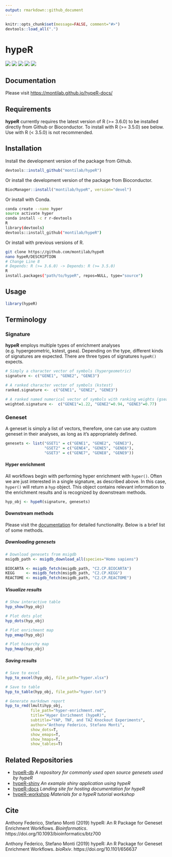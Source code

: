 ```yaml
---
output: rmarkdown::github_document
---
```


<!-- README.md is generated from README.Rmd. Please edit that file -->

```r
knitr::opts_chunk$set(message=FALSE, comment="#>")
devtools::load_all(".")
```

# hypeR

[![](https://img.shields.io/badge/bioconductor-3.9-3a6378.svg)](https://doi.org/doi:10.18129/B9.bioc.hypeR)
[![](https://img.shields.io/badge/platforms-linux%20%7C%20osx%20%7C%20win-2a89a1.svg)](https://bioconductor.org/checkResults/3.9/bioc-LATEST/hypeR/)
[![](https://img.shields.io/badge/lifecycle-maturing-4ba598.svg)](https://www.tidyverse.org/lifecycle/#maturing)
[![](https://bioconductor.org/shields/build/devel/bioc/hypeR.svg)](https://bioconductor.org/checkResults/devel/bioc-LATEST/hypeR/)
[![](https://img.shields.io/github/last-commit/montilab/hypeR.svg)](https://github.com/montilab/hypeR/commits/master)

## Documentation

Please visit <https://montilab.github.io/hypeR-docs/>

## Requirements

__hypeR__ currently requires the latest version of R (>= 3.6.0) to be installed directly from Github or Bioconductor. To install with R (>= 3.5.0) see below. Use with R (< 3.5.0) is not recommended.

## Installation

Install the development version of the package from Github.

``` r
devtools::install_github("montilab/hypeR")
```

Or install the development version of the package from Bioconductor.

``` r
BiocManager::install("montilab/hypeR", version="devel")
```

 Or install with  Conda.
```bash
conda create --name hyper
source activate hyper
conda install -c r r-devtools
R
library(devtools)
devtools::install_github("montilab/hypeR")
```

Or install with previous versions of R.
```bash
git clone https://github.com/montilab/hypeR
nano hypeR/DESCRIPTION
# Change Line 8
# Depends: R (>= 3.6.0) -> Depends: R (>= 3.5.0)
R
install.packages("path/to/hypeR", repos=NULL, type="source")
```

## Usage

```r

library(hypeR)

```

## Terminology
### Signature
__hypeR__ employs multiple types of enrichment analyses (e.g. hypergeometric, kstest, gsea). Depending on the type, different kinds of signatures are expected. There are three types of signatures `hypeR()` expects.
```r

# Simply a character vector of symbols (hypergeometric)
signature <- c("GENE1", "GENE2", "GENE3")

# A ranked character vector of symbols (kstest)
ranked.signature <-  c("GENE1", "GENE2", "GENE3")

# A ranked named numerical vector of symbols with ranking weights (gsea)
weighted.signature <-  c("GENE1"=1.22, "GENE2"=0.94, "GENE3"=0.77)

```

### Geneset
A geneset is simply a list of vectors, therefore, one can use any custom geneset in their analyses, as long as it's appropriately defined.
```r

genesets <- list("GSET1" = c("GENE1", "GENE2", "GENE3"),
                 "GSET2" = c("GENE4", "GENE5", "GENE6"),
                 "GSET3" = c("GENE7", "GENE8", "GENE9"))

```

#### Hyper enrichment
All workflows begin with performing hyper enrichment with `hyper()`. Often we are just interested in a single signature, as described above. In this case, `hyper()` will return a `hyp` object. This object contains relevant information to the enrichment results and is recognized by downstream methods.
```r

hyp_obj <- hypeR(signature, genesets)

```

#### Downstream methods
Please visit the [documentation](https://montilab.github.io/hypeR-docs/) for detailed functionality. Below is a brief list of some methods.

##### Downloading genesets
```r

# Download genesets from msigdb
msigdb_path <- msigdb_download_all(species="Homo sapiens")

BIOCARTA <- msigdb_fetch(msigdb_path, "C2.CP.BIOCARTA")
KEGG     <- msigdb_fetch(msigdb_path, "C2.CP.KEGG")
REACTOME <- msigdb_fetch(msigdb_path, "C2.CP.REACTOME")

```

##### Visualize results
```r

# Show interactive table
hyp_show(hyp_obj)

# Plot dots plot
hyp_dots(hyp_obj)

# Plot enrichment map
hyp_emap(hyp_obj)

# Plot hiearchy map
hyp_hmap(hyp_obj)

```

##### Saving results
```r

# Save to excel
hyp_to_excel(hyp_obj, file_path="hyper.xlsx")

# Save to table
hyp_to_table(hyp_obj, file_path="hyper.txt")

# Generate markdown report
hyp_to_rmd(lmultihyp_obj,
           file_path="hyper-enrichment.rmd",
           title="Hyper Enrichment (hypeR)",
           subtitle="YAP, TNF, and TAZ Knockout Experiments",
           author="Anthony Federico, Stefano Monti",
           show_dots=T,
           show_emaps=T,
           show_hmaps=T,
           show_tables=T)

```

## Related Repositories

- [hypeR-db](https://github.com/montilab/hypeR-db)
*A repository for commonly used open source genesets used by hypeR*
- [hypeR-shiny](https://github.com/montilab/hypeR-shiny)
*An example shiny application using hypeR*
- [hypeR-docs](https://github.com/montilab/hypeR-docs)
*Landing site for hosting documentation for hypeR*
- [hypeR-workshop](https://github.com/montilab/hypeR-workshop)
*Materials for a hypeR tutorial workshop*

## Cite

Anthony Federico, Stefano Monti (2019) hypeR: An R Package for Geneset Enrichment Workflows. _Bioinformatics_. https://doi.org/10.1093/bioinformatics/btz700

Anthony Federico, Stefano Monti (2019) hypeR: An R Package for Geneset Enrichment Workflows.
_bioRxiv_. https://doi.org/10.1101/656637